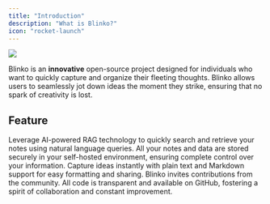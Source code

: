 ```yaml
---
title: "Introduction"
description: "What is Blinko?"
icon: "rocket-launch"
---
```

<img className="rounded-2xl" src="/images/2024-11-29-19-13-50.png" />

Blinko is an **innovative** open-source project designed for individuals who want to quickly capture and organize their fleeting thoughts. Blinko allows users to seamlessly jot down ideas the moment they strike, ensuring that no spark of creativity is lost.

## Feature

<CardGroup>
  <Card title="AI-Enhanced Note Retrieval" icon="microchip-ai">
    Leverage AI-powered RAG technology to quickly search and retrieve your notes using natural language queries.
  </Card>

  <Card title="Data Ownership" icon="binary-lock">
   All your notes and data are stored securely in your self-hosted environment, ensuring complete control over your information.
  </Card>

  <Card title="Efficient and Fast" icon="rocket-launch">
   Capture ideas instantly with plain text and Markdown support for easy formatting and sharing.
  </Card>

  <Card title="Open for Collaboration" icon="github">
     Blinko invites contributions from the community. All code is transparent and available on GitHub, fostering a spirit of collaboration and constant improvement.
  </Card>
</CardGroup>